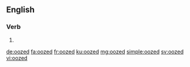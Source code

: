 ==English==

===Verb===
{{head|en|verb form}}

# {{en-past of|ooze}}

[[de:oozed]]
[[fa:oozed]]
[[fr:oozed]]
[[ku:oozed]]
[[mg:oozed]]
[[simple:oozed]]
[[sv:oozed]]
[[vi:oozed]]